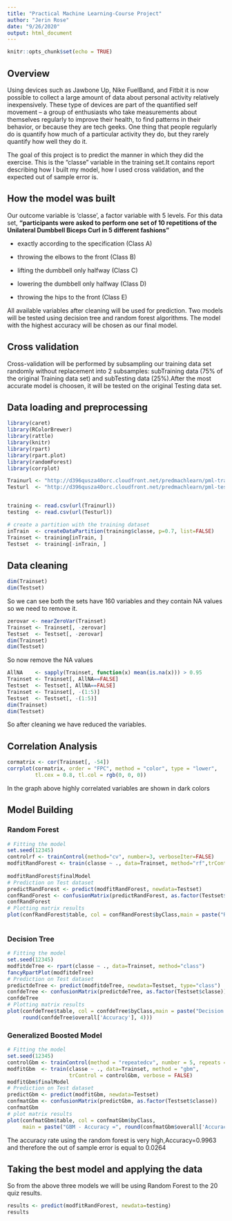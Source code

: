 ---
title: "Practical Machine Learning-Course Project"
author: "Jerin Rose"
date: "9/26/2020"
output: html_document
---

```{r setup, include=FALSE}
knitr::opts_chunk$set(echo = TRUE)
```

## Overview

Using devices such as Jawbone Up, Nike FuelBand, and Fitbit it is now possible to collect a large amount of data about personal activity relatively inexpensively. These type of devices are part of the quantified self movement – a group of enthusiasts who take measurements about themselves regularly to improve their health, to find patterns in their behavior, or because they are tech geeks. One thing that people regularly do is quantify how much of a particular activity they do, but they rarely quantify how well they do it. 

The goal of this project is to predict the manner in which they did the exercise. This is the "classe" variable in the training set.It contains report describing how I built my model, how I used cross validation, and the expected out of sample error is.

## How the model was built

Our outcome variable is 'classe', a factor variable with 5 levels. For this data set, **“participants were asked to perform one set of 10 repetitions of the Unilateral Dumbbell Biceps Curl in 5 different fashions"**

 - exactly according to the specification (Class A)

 - throwing the elbows to the front (Class B)

 - lifting the dumbbell only halfway (Class C)

 - lowering the dumbbell only halfway (Class D)

 - throwing the hips to the front (Class E)

All available variables after cleaning will be used for prediction. Two models will be tested using decision tree and random forest algorithms. The model with the highest accuracy will be chosen as our final model.

## Cross validation

Cross-validation will be performed by subsampling our training data set randomly without replacement into 2 subsamples: subTraining data (75% of the original Training data set) and subTesting data (25%).After the most accurate model is choosen, it will be tested on the original Testing data set.\

## Data loading and preprocessing

```{r}
library(caret)
library(RColorBrewer)
library(rattle)
library(knitr)
library(rpart)
library(rpart.plot)
library(randomForest)
library(corrplot)

Trainurl <- "http://d396qusza40orc.cloudfront.net/predmachlearn/pml-training.csv"
Testurl  <- "http://d396qusza40orc.cloudfront.net/predmachlearn/pml-testing.csv"


training <- read.csv(url(Trainurl))
testing  <- read.csv(url(Testurl))

# create a partition with the training dataset 
inTrain  <- createDataPartition(training$classe, p=0.7, list=FALSE)
Trainset <- training[inTrain, ]
Testset  <- training[-inTrain, ]
```

## Data cleaning

```{r}
dim(Trainset)
dim(Testset)
```

So we can see both the sets have 160 variables and they contain NA values so we need to remove it.

```{r}
zerovar <- nearZeroVar(Trainset)
Trainset <- Trainset[, -zerovar]
Testset  <- Testset[, -zerovar]
dim(Trainset)
dim(Testset)
```

So now remove the NA values

```{r}
AllNA    <- sapply(Trainset, function(x) mean(is.na(x))) > 0.95
Trainset <- Trainset[, AllNA==FALSE]
Testset  <- Testset[, AllNA==FALSE]
Trainset <- Trainset[, -(1:5)]
Testset  <- Testset[, -(1:5)]
dim(Trainset)
dim(Testset)
```

So after cleaning we have reduced the variables.

## Correlation Analysis

```{r}
cormatrix <- cor(Trainset[, -54])
corrplot(cormatrix, order = "FPC", method = "color", type = "lower", 
         tl.cex = 0.8, tl.col = rgb(0, 0, 0))
```

In the graph above highly correlated variables are shown in dark colors

## Model Building

### Random Forest

```{r}
# Fitting the model
set.seed(12345)
controlrf <- trainControl(method="cv", number=3, verboseIter=FALSE)
modfitRandForest <- train(classe ~ ., data=Trainset, method="rf",trControl=controlrf)
                          
modfitRandForest$finalModel
# Prediction on Test dataset
predictRandForest <- predict(modfitRandForest, newdata=Testset)
confRandForest <- confusionMatrix(predictRandForest, as.factor(Testset$classe))
confRandForest
# Plotting matrix results
plot(confRandForest$table, col = confRandForest$byClass,main = paste("Random Forest - Accuracy =",round(confRandForest$overall['Accuracy'], 4)))
   
```

### Decision Tree

```{r}
# Fitting the model
set.seed(12345)
modfitdeTree <- rpart(classe ~ ., data=Trainset, method="class")
fancyRpartPlot(modfitdeTree)
# Prediction on Test dataset
predictdeTree <- predict(modfitdeTree, newdata=Testset, type="class")
confdeTree <- confusionMatrix(predictdeTree, as.factor(Testset$classe))
confdeTree
# Plotting matrix results
plot(confdeTree$table, col = confdeTree$byClass,main = paste("Decision Tree - Accuracy =",
     round(confdeTree$overall['Accuracy'], 4)))
```

### Generalized Boosted Model

```{r}
# Fitting the model
set.seed(12345)
controlGbm <- trainControl(method = "repeatedcv", number = 5, repeats = 1)
modfitGbm  <- train(classe ~ ., data=Trainset, method = "gbm",
                    trControl = controlGbm, verbose = FALSE)
modfitGbm$finalModel
# Prediction on Test dataset
predictGbm <- predict(modfitGbm, newdata=Testset)
confmatGbm <- confusionMatrix(predictGbm, as.factor(Testset$classe))
confmatGbm
# plot matrix results
plot(confmatGbm$table, col = confmatGbm$byClass, 
     main = paste("GBM - Accuracy =", round(confmatGbm$overall['Accuracy'], 4)))
```

The accuracy rate using the random forest is very high,Accuracy=0.9963 and therefore the out of sample error is equal to 0.0264

## Taking the best model and applying the data

So from the above three models we will be using Random Forest to the 20 quiz results.

```{r}
results <- predict(modfitRandForest, newdata=testing)
results
```


